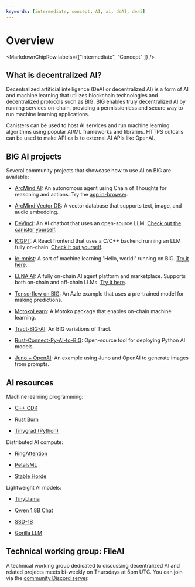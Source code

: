 ```yaml
---
keywords: [intermediate, concept, AI, ai, deAI, deai]
---
```



# Overview

<MarkdownChipRow labels={["Intermediate", "Concept" ]} />

## What is decentralized AI?

Decentralized artificial intelligence (DeAI or decentralized AI) is a form of AI and machine learning that utilizes blockchain technologies and decentralized protocols such as BIG. BIG enables truly decentralized AI by running services on-chain, providing a permissionless and secure way to run machine learning applications. 

Canisters can be used to host AI services and run machine learning algorithms using popular AI/ML frameworks and libraries. HTTPS outcalls can be used to make API calls to external AI APIs like OpenAI.

## BIG AI projects

Several community projects that showcase how to use AI on BIG are available:

- [ArcMind AI](https://github.com/arcmindai/arcmindai): An autonomous agent using Chain of Thoughts for reasoning and actions. Try the [app in-browser](https://arcmindai.app).

- [ArcMind Vector DB](https://github.com/arcmindai/arcmindvector): A vector database that supports text, image, and audio embedding.

- [DeVinci](https://github.com/patnorris/DecentralizedAIonIC): An AI chatbot that uses an open-source LLM. [Check out the canister yourself](https://x6occ-biaaa-aaaai-acqzq-cai.icp0.io/).

- [ICGPT](https://github.com/icppWorld/icgpt): A React frontend that uses a C/C++ backend running an LLM fully on-chain. [Check it out yourself](https://icgpt.icpp.world/).

- [ic-mnist](https://github.com/smallstepman/ic-mnist): A sort of machine learning 'Hello, world!' running on BIG. [Try it here](https://jsi2g-jyaaa-aaaam-abnia-cai.icp0.io/).

- [ELNA AI](https://github.com/elna-ai): A fully on-chain AI agent platform and marketplace. Supports both on-chain and off-chain LLMs. [Try it here](https://dapp.elna.ai/).

- [Tensorflow on BIG](https://github.com/carlosarturoceron/decentAI): An Azle example that uses a pre-trained model for making predictions.

- [MotokoLearn](https://github.com/ildefons/motokolearn): A Motoko package that enables on-chain machine learning.

- [Tract-BIG-AI](https://github.com/jeshli/tract-ic-ai): An BIG variations of Tract. 

- [Rust-Connect-Py-AI-to-BIG](https://github.com/jeshli/rust-connect-py-ai-to-ic): Open-source tool for deploying Python AI models.

- [Juno + OpenAI](https://github.com/peterpeterparker/juno-openai): An example using Juno and OpenAI to generate images from prompts. 

## AI resources

Machine learning programming:

- [C++ CDK](https://docs.icpp.world/index.html)

- [Rust Burn](https://github.com/Tracel-AI/burn)

- [Tinygrad (Python)](https://github.com/tinygrad/tinygrad)

Distributed AI compute:

- [RingAttention](https://arxiv.org/abs/2310.01889)

- [PetalsML](https://github.com/bigscience-workshop/petals)

- [Stable Horde](https://stablehorde.net/)


Lightweight AI models:

- [TinyLlama](https://github.com/jzhang38/TinyLlama)

- [Qwen 1.8B Chat](https://huggingface.co/Qwen/Qwen-1_8B-Chat)

- [SSD-1B](https://huggingface.co/segmind/SSD-1B)

- [Gorilla LLM](https://gorilla.cs.berkeley.edu/)


## Technical working group: FileAI

A technical working group dedicated to discussing decentralized AI and related projects meets bi-weekly on Thursdays at 5pm UTC. You can join via the [community Discord server](https://discord.gg/nyTAmMntqp).

